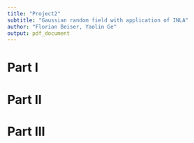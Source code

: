 ```yaml
---
title: "Project2"
subtitle: "Gaussian random field with application of INLA"
author: "Florian Beiser, Yaolin Ge"
output: pdf_document
---
```



# Part I




# Part II




# Part III